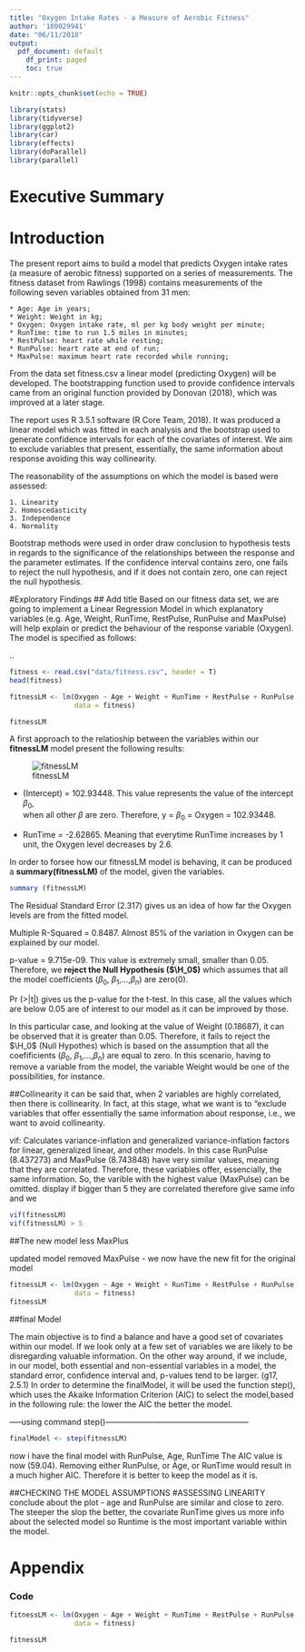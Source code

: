 ```yaml
---
title: "Oxygen Intake Rates - a Measure of Aerobic Fitness"
author: '180029941'
date: "06/11/2018"
output:
  pdf_document: default
    df_print: paged
    toc: true
---
```


```r

knitr::opts_chunk$set(echo = TRUE)

```

```r

library(stats)
library(tidyverse)
library(ggplot2)
library(car)
library(effects)
library(doParallel)
library(parallel)

```

\pagebreak


# Executive Summary  






\pagebreak



# Introduction

The present report aims to build a model that predicts Oxygen intake rates 
(a measure of aerobic fitness) supported on a series of measurements. The fitness 
dataset from Rawlings (1998) contains measurements of the following seven variables 
obtained from 31 men:

    * Age: Age in years;  
    * Weight: Weight in kg;  
    * Oxygen: Oxygen intake rate, ml per kg body weight per minute;  
    * RunTime: time to run 1.5 miles in minutes;
    * RestPulse: heart rate while resting;  
    * RunPulse: heart rate at end of run;  
    * MaxPulse: maximum heart rate recorded while running; 

From the data set fitness.csv a linear model (predicting Oxygen) will be developed. 
The bootstrapping function used to provide confidence intervals came from an 
original function provided by Donovan (2018), which was improved at a later stage. 

The report uses R 3.5.1 software (R Core Team, 2018).  It was produced a linear 
model which was fitted in each analysis and the bootstrap used to generate confidence 
intervals for each of the covariates of interest. We aim to exclude variables 
that present, essentially, the same information about response avoiding this way 
collinearity. 

The reasonability of the assumptions on which the model is based were assessed:  

    1. Linearity  
    2. Homoscedasticity  
    3. Independence  
    4. Normality  
  

Bootstrap methods were used in order draw conclusion to hypothesis tests in regards
to the significance of the relationships between the response and the parameter 
estimates. If the confidence interval contains zero, one fails to reject the 
null hypothesis, and if it does not contain zero, one can reject the null hypothesis.


#Exploratory Findings
## Add title
Based on our fitness data set, we are going to implement a Linear Regression 
Model in which explanatory variables (e.g. Age, Weight, RunTime, RestPulse, RunPulse 
and MaxPulse) will help explain or predict the behaviour of the response variable
(Oxygen). The model is specified as follows:

..
```r
fitness <- read.csv("data/fitness.csv", header = T)
head(fitness)
```
  

```r
fitnessLM <- lm(Oxygen ~ Age + Weight + RunTime + RestPulse + RunPulse + MaxPulse, 
                data = fitness)

fitnessLM

```
  

A first approach to the relatioship between the variables within our **fitnessLM**
model present the following results:


![fitnessLM](images/1_fitnessLM_sum.png)

  
* (Intercept) =  102.93448. This value represents the value of the intercept $\beta_0$,  
when  all other $\beta$ are zero. Therefore, y = $\beta_0$ = Oxygen = 102.93448.  
    
* RunTime = -2.62865. Meaning that everytime RunTime increases by 1 unit, the Oxygen
level decreases by 2.6.
  
In order to forsee how our fitnessLM model is behaving, it can be produced  a     **summary(fitnessLM)** of the model, given the variables.
  

``` r

summary (fitnessLM)

```
  

The Residual Standard Error (2.317) gives us an idea of how far the Oxygen levels 
are from the fitted model.  
  
Multiple R-Squared = 0.8487. Almost 85% of the variation in Oxygen can be explained 
by our model.
  
p-value = 9.715e-09. This value is extremely small, smaller than 0.05. Therefore, 
we **reject the Null Hypothesis ($\H_0$)** which assumes that all the model coefficients 
($\beta_0$, $\beta_1$,...,$\beta_n$) are zero(0).
  
Pr (>|t|) gives us the p-value for the t-test. In this case, all the values which 
are below 0.05 are of interest to our model as it can be improved by those.
  
In this particular case, and looking at the value of Weight (0.18687), it can be 
observed that it is greater than 0.05. Therefore, it fails to reject the $\H_0$ 
(Null Hypothes) which is based on the assumption that all the coefificients 
($\beta_0$, $\beta_1$,...,$\beta_n$) are equal to zero. In this scenario, having 
to remove a variable from the model, the variable Weight would be one of the 
possibilities, for instance.

##Collinearity
it can be said that, when 2 variables are highly correlated, then there is 
collinearity. In fact, at this stage, what we want is to "exclude variables that 
offer essentially the same information about response, i.e., we want to avoid 
collinearity. 

 vif: Calculates variance-inflation and generalized variance-inflation factors 
for linear, generalized linear, and other models. In this case RunPulse (8.437273)
and MaxPulse (8.743848) have very similar values, meaning that they are correlated.
Therefore, these variables offer, essencially, the same information. So, the varible
with the highest value (MaxPulse) can be omitted.
display if bigger than 5 they are correlated therefore give same info and we 


```r

vif(fitnessLM)
vif(fitnessLM) > 5  

```

##The new model less MaxPlus

updated model removed MaxPulse - we now have the new fit for the original model

```r

fitnessLM <- lm(Oxygen ~ Age + Weight + RunTime + RestPulse + RunPulse, 
                data = fitness)
fitnessLM  

```

##final Model

The main objective is to find a balance and have a good set of covariates 
within our model. If we look only at a few set of variables we are likely to be
disregarding valuable information. On the other way around, if we include, 
in our model, both essential and non-essential variables in a model, the standard
error, confidence interval and, p-values tend to be larger. (g17, 2.5.1)
In order to determine the finalModel, it will be used the function step(), which
uses the Akaike Information Criterion (AIC) to select the model,based in the 
following rule: the lower the AIC the better the model.

-----using command step()------------------------------------------------------
```r

finalModel <- step(fitnessLM) 

```


now i have the final model with RunPulse, Age, RunTime
The AIC value is now (59.04). Removing either RunPulse, or Age, or RunTime would 
result in a much higher AIC. Therefore it is better to keep the model as it is.

##CHECKING THE MODEL ASSUMPTIONS
#ASSESSING LINEARITY
conclude about the plot -  age and RunPulse are similar and close to zero. 
The steeper the slop the better,
the covariate RunTime gives us more info about the selected model so Runtime 
is the most important variable within the model.

# Appendix
### Code
```r

fitnessLM <- lm(Oxygen ~ Age + Weight + RunTime + RestPulse + RunPulse + MaxPulse, 
                data = fitness)

fitnessLM

```